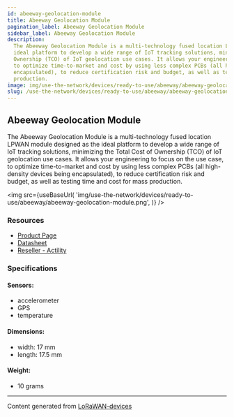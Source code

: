 ```yaml
---
id: abeeway-geolocation-module
title: Abeeway Geolocation Module
pagination_label: Abeeway Geolocation Module
sidebar_label: Abeeway Geolocation Module
description:
  The Abeeway Geolocation Module is a multi-technology fused location LPWAN module designed as the
  ideal platform to develop a wide range of IoT tracking solutions, minimizing the Total Cost of
  Ownership (TCO) of IoT geolocation use cases. It allows your engineering to focus on the use case,
  to optimize time-to-market and cost by using less complex PCBs (all high-density devices being
  encapsulated), to reduce certification risk and budget, as well as testing time and cost for mass
  production.
image: img/use-the-network/devices/ready-to-use/abeeway/abeeway-geolocation-module.png
slug: /use-the-network/devices/ready-to-use/abeeway/abeeway-geolocation-module
---
```



## Abeeway Geolocation Module

The Abeeway Geolocation Module is a multi-technology fused location LPWAN module designed as the
ideal platform to develop a wide range of IoT tracking solutions, minimizing the Total Cost of
Ownership (TCO) of IoT geolocation use cases. It allows your engineering to focus on the use case,
to optimize time-to-market and cost by using less complex PCBs (all high-density devices being
encapsulated), to reduce certification risk and budget, as well as testing time and cost for mass
production.

<img
  src={useBaseUrl(
    'img/use-the-network/devices/ready-to-use/abeeway/abeeway-geolocation-module.png',
  )}
/>

### Resources

- [Product Page](https://www.abeeway.com/abeeway-geolocation-module/)
- [Datasheet](https://www.abeeway.com/wp-content/uploads/2022/04/Abeeway_Geolocation-module-data-sheet_2022-v05.pdf)
- [Reseller - Actility](https://www.actility.com/)

### Specifications

#### Sensors:

- accelerometer
- GPS
- temperature

#### Dimensions:

- width: 17 mm
- length: 17.5 mm

#### Weight:

- 10 grams

---

Content generated from [LoRaWAN-devices](https://github.com/TheThingsNetwork/lorawan-devices)
